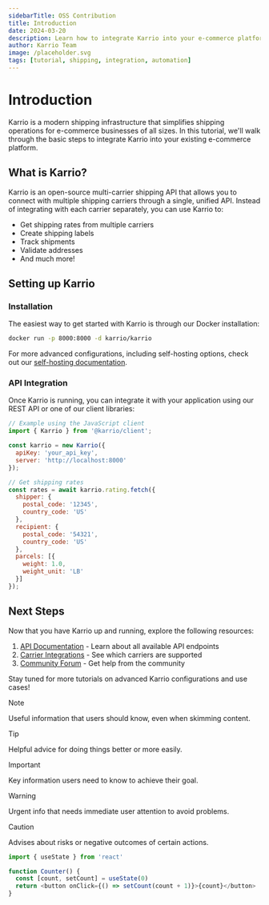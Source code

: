 ```yaml
---
sidebarTitle: OSS Contribution
title: Introduction
date: 2024-03-20
description: Learn how to integrate Karrio into your e-commerce platform to automate your shipping operations
author: Karrio Team
image: /placeholder.svg
tags: [tutorial, shipping, integration, automation]
---
```


# Introduction
Karrio is a modern shipping infrastructure that simplifies shipping operations for e-commerce businesses of all sizes. In this tutorial, we'll walk through the basic steps to integrate Karrio into your existing e-commerce platform.

## What is Karrio?

Karrio is an open-source multi-carrier shipping API that allows you to connect with multiple shipping carriers through a single, unified API. Instead of integrating with each carrier separately, you can use Karrio to:

- Get shipping rates from multiple carriers
- Create shipping labels
- Track shipments
- Validate addresses
- And much more!

## Setting up Karrio

### Installation

The easiest way to get started with Karrio is through our Docker installation:

```bash
docker run -p 8000:8000 -d karrio/karrio
```

For more advanced configurations, including self-hosting options, check out our [self-hosting documentation](/docs/self-hosting).

### API Integration

Once Karrio is running, you can integrate it with your application using our REST API or one of our client libraries:

```javascript
// Example using the JavaScript client
import { Karrio } from '@karrio/client';

const karrio = new Karrio({
  apiKey: 'your_api_key',
  server: 'http://localhost:8000'
});

// Get shipping rates
const rates = await karrio.rating.fetch({
  shipper: {
    postal_code: '12345',
    country_code: 'US'
  },
  recipient: {
    postal_code: '54321',
    country_code: 'US'
  },
  parcels: [{
    weight: 1.0,
    weight_unit: 'LB'
  }]
});
```

## Next Steps

Now that you have Karrio up and running, explore the following resources:

1. [API Documentation](/docs/api) - Learn about all available API endpoints
2. [Carrier Integrations](/docs/carriers) - See which carriers are supported
3. [Community Forum](https://github.com/orgs/karrioapi/discussions) - Get help from the community

Stay tuned for more tutorials on advanced Karrio configurations and use cases!

> [!NOTE]
>
> Useful information that users should know, even when skimming content.

> [!TIP]
>
> Helpful advice for doing things better or more easily.

> [!IMPORTANT]
>
> Key information users need to know to achieve their goal.

> [!WARNING]
>
> Urgent info that needs immediate user attention to avoid problems.

> [!CAUTION]
>
> Advises about risks or negative outcomes of certain actions.


```js {1,4-5}
import { useState } from 'react'

function Counter() {
  const [count, setCount] = useState(0)
  return <button onClick={() => setCount(count + 1)}>{count}</button>
}
```
